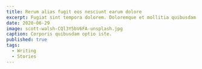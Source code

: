```yaml
---
title: Rerum alias fugit eos nesciunt earum dolore
excerpt: Fugiat sint tempora dolorem. Doloremque et mollitia quibusdam. Illo impedit autem sunt recusandae quasi ab.
date: 2020-06-29
image: scott-walsh-CQl3Y5bV6FA-unsplash.jpg
caption: Corporis quibusdam optio iste.
published: true
tags:
  - Writing
  - Stories
---
```


<Block
  src="video-card"
  heading="Add a blog"
  url="https://www.youtube-nocookie.com/embed/j0Eozd0CB1I"
/>

<Block
  src="video-card"
  heading="Customize the blog page"
  url="https://www.youtube-nocookie.com/embed/R22CBI4MFB0"
/>

<Block
  src="video-card"
  heading="How to use the Blocks Library"
  url="https://www.youtube-nocookie.com/embed/7GXlCxSFITI"
/>

<Block
  src="video-card"
  heading="How to add custom colors"
  url="https://www.youtube-nocookie.com/embed/SRBAFNIMX5o"
/>

<Block
  src="video-card"
  heading="How to add custom fonts"
  url="https://www.youtube-nocookie.com/embed/Bhe3IUPN8M4"
/>
